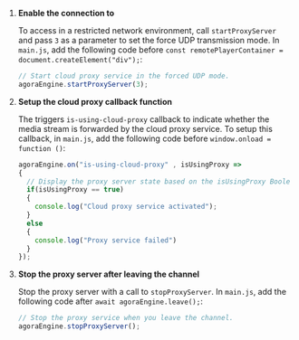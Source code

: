 <PlatformWrapper platform="web">

1.  **Enable the connection to <Vg k="CP"/>**

    To access <Vg k="AGORA_BACKEND" /> in a restricted network environment, call `startProxyServer` and pass `3` as a parameter to set the force UDP transmission mode. In `main.js`, add the following code before
    `const remotePlayerContainer = document.createElement("div");`:

    ``` javascript
    // Start cloud proxy service in the forced UDP mode.
    agoraEngine.startProxyServer(3);
    ```

2.  **Setup the cloud proxy callback function**

    The <Vg k="VSDK" /> triggers `is-using-cloud-proxy` callback to indicate whether the media stream is forwarded by the <Vg k="COMPANY" /> cloud proxy
    service. To setup this callback, in `main.js`, add the following code before `window.onload = function ()`:

    ``` javascript
    agoraEngine.on("is-using-cloud-proxy" , isUsingProxy =>
    {
      // Display the proxy server state based on the isUsingProxy Boolean variable.
      if(isUsingProxy == true)
      {
        console.log("Cloud proxy service activated");
      }
      else
      {
        console.log("Proxy service failed")
      }
    });
    ```

3.  **Stop the proxy server after leaving the channel**

    Stop the proxy server with a call to `stopProxyServer`. In
    `main.js`, add the following code after
    `await agoraEngine.leave();`:

    ``` javascript
    // Stop the proxy service when you leave the channel.
    agoraEngine.stopProxyServer();
    ```

</PlatformWrapper>
